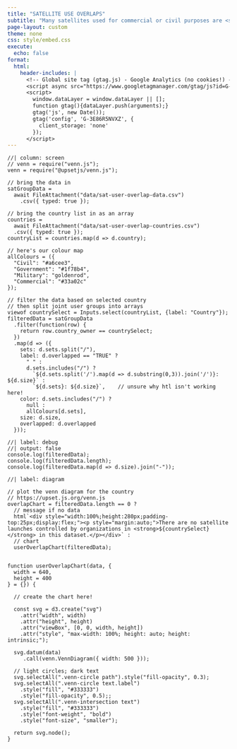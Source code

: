```yaml
---
title: "SATELLITE USE OVERLAPS"
subtitle: "Many satellites used for commercial or civil purposes are <strong>also used by governments and militaries.</strong> Select a country and see the overlap for launches up to the end of 2021."
page-layout: custom
theme: none
css: style/embed.css
execute:
  echo: false
format:
  html:
    header-includes: |
      <!-- Global site tag (gtag.js) - Google Analytics (no cookies!) -->
      <script async src="https://www.googletagmanager.com/gtag/js?id=G-3E86R5NVXZ"></script>
      <script>
        window.dataLayer = window.dataLayer || [];
        function gtag(){dataLayer.push(arguments);}
        gtag('js', new Date());
        gtag('config', 'G-3E86R5NVXZ', {
          client_storage: 'none'
        });
      </script>
---
```


```ojs
//| column: screen
// venn = require("venn.js");
venn = require("@upsetjs/venn.js");

// bring the data in
satGroupData =
  await FileAttachment("data/sat-user-overlap-data.csv")
    .csv({ typed: true });

// bring the country list in as an array
countries =
  await FileAttachment("data/sat-user-overlap-countries.csv")
  .csv({ typed: true });
countryList = countries.map(d => d.country);

// here's our colour map
allColours = ({
  "Civil": "#a6cee3",
  "Government": "#1f78b4",
  "Military": "goldenrod",
  "Commercial": "#33a02c"
});

// filter the data based on selected country
// then split joint user groups into arrays
viewof countrySelect = Inputs.select(countryList, {label: "Country"});
filteredData = satGroupData
  .filter(function(row) {
    return row.country_owner == countrySelect;
  })
  .map(d => ({
    sets: d.sets.split("/"),
    label: d.overlapped == "TRUE" ?
      " " :
      d.sets.includes("/") ?
        `${d.sets.split('/').map(d => d.substring(0,3)).join('/')}: ${d.size}` :
        `${d.sets}: ${d.size}`,    // unsure why htl isn't working here!
    color: d.sets.includes("/") ?
      null :
      allColours[d.sets],
    size: d.size,
    overlapped: d.overlapped
  }));
```

```ojs
//| label: debug
//| output: false
console.log(filteredData);
console.log(filteredData.length);
console.log(filteredData.map(d => d.size).join("-"));
```

```ojs
//| label: diagram

// plot the venn diagram for the country
// https://upset.js.org/venn.js
overlapChart = filteredData.length == 0 ?
  // message if no data
  html`<div style="width:100%;height:280px;padding-top:25px;display:flex;"><p style="margin:auto;">There are no satellite launches controlled by organizations in <strong>${countrySelect}</strong> in this dataset.</p></div>` :
  // chart
  userOverlapChart(filteredData);


function userOverlapChart(data, {
  width = 640,
  height = 400
} = {}) {
  
  // create the chart here!
  
  const svg = d3.create("svg") 
    .attr("width", width)
    .attr("height", height)
    .attr("viewBox", [0, 0, width, height])
    .attr("style", "max-width: 100%; height: auto; height: intrinsic;");

  svg.datum(data)
     .call(venn.VennDiagram({ width: 500 }));

  // light circles; dark text
  svg.selectAll(".venn-circle path").style("fill-opacity", 0.3);
  svg.selectAll(".venn-circle text.label")
    .style("fill", "#333333")
    .style("fill-opacity", 0.5);;
  svg.selectAll(".venn-intersection text")
    .style("fill", "#333333")
    .style("font-weight", "bold")
    .style("font-size", "smaller");

  return svg.node();
}
```